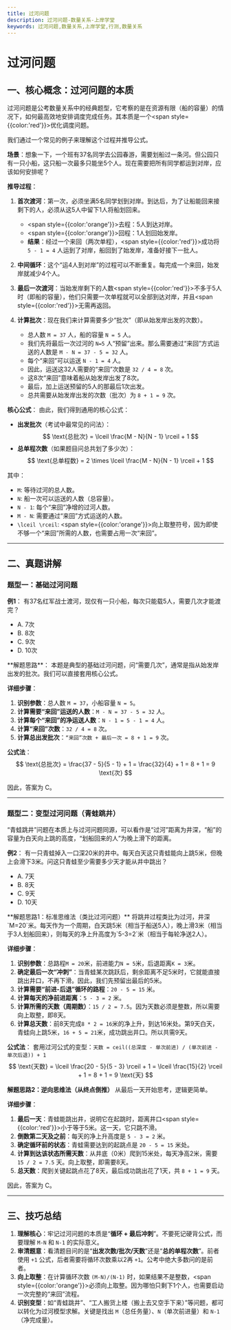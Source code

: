 ```yaml
---
title: 过河问题
description: 过河问题-数量关系-上岸学堂
keywords: 过河问题,数量关系,上岸学堂,行测,数量关系
---
```



# 过河问题

## 一、核心概念：过河问题的本质

过河问题是公考数量关系中的经典题型，它考察的是在资源有限（船的容量）的情况下，如何最高效地安排调度完成任务。其本质是一个<span style={{color:'red'}}>优化调度问题</span>。

我们通过一个常见的例子来理解这个过程并推导公式。

**场景**：想象一下，一个班有37名同学去公园春游，需要划船过一条河。但公园只有一只小船，这只船一次最多只能坐5个人。现在需要把所有同学都运到对岸，应该如何安排呢？

**推导过程**：

1.  **首次渡河**：第一次，必须坐满5名同学划到对岸。到达后，为了让船能回来接剩下的人，必须从这5人中留下1人将船划回来。
    *   <span style={{color:'orange'}}>去程</span>：5人到达对岸。
    *   <span style={{color:'orange'}}>回程</span>：1人划回始发岸。
    *   **结果**：经过一个来回（两次单程），<span style={{color:'red'}}>成功将 `5 - 1 = 4` 人运到了对岸</span>，船回到了始发岸，准备好接下一批人。

2.  **中间循环**：这个“运4人到对岸”的过程可以不断重复。每完成一个来回，始发岸就减少4个人。

3.  **最后一次渡河**：当始发岸剩下的人数<span style={{color:'red'}}>不多于5人</span>时（即船的容量），他们只需要一次单程就可以全部到达对岸，并且<span style={{color:'red'}}>无需再返回</span>。

4.  **计算批次**：现在我们来计算需要多少“批次”（即从始发岸出发的次数）。
    *   总人数 `M = 37` 人，船的容量 `N = 5` 人。
    *   我们先将最后一次过河的 `N=5` 人“预留”出来。那么需要通过“来回”方式运送的人数是 `M - N = 37 - 5 = 32` 人。
    *   每个“来回”可以运送 `N - 1 = 4` 人。
    *   因此，运送这32人需要的“来回”次数是 `32 / 4 = 8` 次。
    *   这8次“来回”意味着船从始发岸出发了8次。
    *   最后，加上运送预留的5人的那最后1次出发。
    *   总共需要从始发岸出发的次数（批次）为 `8 + 1 = 9` 次。

**核心公式**：
由此，我们得到通用的核心公式：

-   **出发批次**（考试中最常见的问法）：
    $$ \text{总批次} = \lceil \frac{M - N}{N - 1} \rceil + 1 $$
-   **总单程次数**（如果题目问总共划了多少次）：
    $$ \text{总单程数} = 2 \times \lceil \frac{M - N}{N - 1} \rceil + 1 $$

其中：
*   `M`: 等待过河的总人数。
*   `N`: 船一次可以运送的人数（总容量）。
*   `N - 1`: 每个“来回”净增的过河人数。
*   `M - N`: 需要通过“来回”方式运送的人数。
*   `\lceil \rceil`: <span style={{color:'orange'}}>向上取整符号</span>，因为即使不够一个“来回”所需的人数，也需要占用一次“来回”。

---

## 二、真题讲解

### 题型一：基础过河问题

**例1**：
有37名红军战士渡河，现仅有一只小船，每次只能载5人，需要几次才能渡完？

- A. 7次
- B. 8次
- C. 9次
- D. 10次

<BlurredAnswer>
**解题思路**：
本题是典型的基础过河问题，问“需要几次”，通常是指从始发岸出发的批次。我们可以直接套用核心公式。

**详细步骤**：
1.  **识别参数**：总人数 `M = 37`，小船容量 `N = 5`。
2.  **计算需要“来回”运送的人数**：`M - N = 37 - 5 = 32` 人。
3.  **计算每个“来回”的净运送人数**：`N - 1 = 5 - 1 = 4` 人。
4.  **计算“来回”次数**：`32 / 4 = 8` 次。
5.  **计算总出发批次**：`“来回”次数 + 最后一次 = 8 + 1 = 9` 次。

**公式法**：
$$ \text{总批次} = \frac{37 - 5}{5 - 1} + 1 = \frac{32}{4} + 1 = 8 + 1 = 9 \text{次} $$

因此，答案为 C。
</BlurredAnswer>

---

### 题型二：变型过河问题（青蛙跳井）

“青蛙跳井”问题在本质上与过河问题同源，可以看作是“过河”距离为井深，“船”的容量为白天向上跳的高度，“划船回来的人”为晚上滑下的距离。

**例2**：
有一只青蛙掉入一口深20米的井中。每天白天这只青蛙能向上跳5米，但晚上会滑下3米。问这只青蛙至少需要多少天才能从井中跳出？

- A. 7天
- B. 8天
- C. 9天
- D. 10天

<BlurredAnswer>
**解题思路1：标准思维法（类比过河问题）**
将跳井过程类比为过河，井深`M=20`米。每天作为一个周期，白天跳5米（相当于船送5人），晚上滑3米（相当于3人划船回来），则每天的净上升高度为`5-3=2`米（相当于每轮净送2人）。

**详细步骤**：
1.  **识别参数**：总路程`M = 20`米，前进能力`N = 5`米，后退距离`K = 3`米。
2.  **确定最后一次“冲刺”**：当青蛙某次跳跃后，剩余距离不足5米时，它就能直接跳出井口，不再下滑。因此，我们先预留出最后的5米。
3.  **计算需要“前进-后退”循环的路程**：`20 - 5 = 15` 米。
4.  **计算每天的净前进距离**：`5 - 3 = 2` 米。
5.  **计算所需的天数（周期数）**：`15 / 2 = 7.5`。因为天数必须是整数，所以需要向上取整，即8天。
6.  **计算总天数**：前8天完成`8 * 2 = 16`米的净上升，到达16米处。第9天白天，青蛙向上跳5米，`16 + 5 = 21`米，成功跳出井口。所以共需9天。

**公式法**：
套用过河公式的变型：`天数 = ceil((总深度 - 单次前进) / (单次前进 - 单次后退)) + 1`
$$ \text{天数} = \lceil \frac{20 - 5}{5 - 3} \rceil + 1 = \lceil \frac{15}{2} \rceil + 1 = 8 + 1 = 9 \text{天} $$

**解题思路2：逆向思维法（从终点倒推）**
从最后一天开始思考，逻辑更简单。

**详细步骤**：
1.  **最后一天**：青蛙能跳出井，说明它在起跳时，距离井口<span style={{color:'red'}}>小于等于5米</span>。这一天，它只跳不滑。
2.  **倒数第二天及之前**：每天的净上升高度是 `5 - 3 = 2` 米。
3.  **确定循环前的状态**：青蛙需要达到的起跳点是 `20 - 5 = 15` 米处。
4.  **计算到达该状态所需天数**：从井底（0米）爬到15米处，每天净高2米，需要 `15 / 2 = 7.5` 天。向上取整，即需要8天。
5.  **总天数**：爬到关键起跳点花了8天，最后成功跳出花了1天，共 `8 + 1 = 9` 天。

因此，答案为 C。
</BlurredAnswer>

---

## 三、技巧总结

1.  **理解核心**：牢记过河问题的本质是“**循环 + 最后冲刺**”。不要死记硬背公式，而要理解 `M-N` 和 `N-1` 的实际意义。
2.  **审清题意**：看清题目问的是“**出发次数/批次/天数**”还是“**总的单程次数**”。前者使用 `+1` 公式，后者需要将循环次数乘以2再 `+1`。公考中绝大多数问的是前者。
3.  **向上取整**：在计算循环次数 `(M-N)/(N-1)` 时，如果结果不是整数，<span style={{color:'orange'}}>必须向上取整</span>。因为哪怕只剩下1个人，也需要启动一次完整的“来回”流程。
4.  **识别变型**：如“青蛙跳井”、“工人搬货上楼（搬上去又空手下来）”等问题，都可以转化为过河模型求解。关键是找出 `M`（总任务量）、`N`（单次前进量）和 `N-1`（净完成量）。

